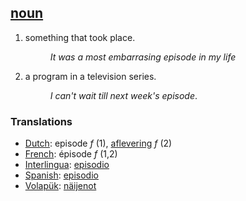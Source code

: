 == [[noun]] ==
#something that took place.
#:''It was a most embarrasing episode in my life''
#a program in a television series.
#:''I can't wait till next week's episode''.

=== Translations ===
*[[Dutch]]: episode ''f'' (1), [[aflevering]] ''f'' (2)
*[[French]]: épisode ''f'' (1,2)
*[[Interlingua]]: [[episodio]]
*[[Spanish]]: [[episodio]]
*[[Volapük]]: [[näijenot]]